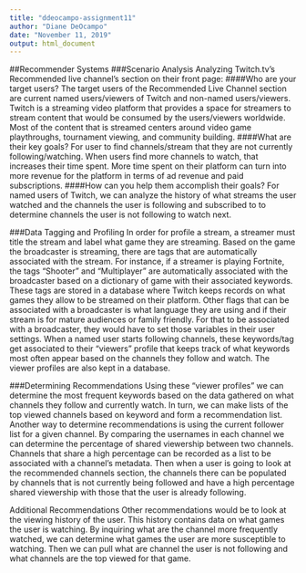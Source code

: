 ```yaml
---
title: "ddeocampo-assignment11"
author: "Diane DeOcampo"
date: "November 11, 2019"
output: html_document
---
```


##Recommender Systems
###Scenario Analysis
Analyzing Twitch.tv's Recommended live channel's section on their front page:
####Who are your target users?
The target users of the Recommended Live Channel section are current named users/viewers of Twitch and non-named users/viewers. Twitch is a streaming video platform that provides a space for streamers to stream content that would be consumed by the users/viewers worldwide. Most of the content that is streamed centers around video game playthroughs, tournament viewing, and community building.
####What are their key goals?
For user to find channels/stream that they are not currently following/watching. When users find more channels to watch, that increases their time spent. More time spent on their platform can turn into more revenue for the platform in terms of ad revenue and paid subscriptions.
####How can you help them accomplish their goals?
For named users of Twitch, we can analyze the history of what streams the user watched and the channels the user is following and subscribed to to determine channels the user is not following to watch next.

###Data Tagging and Profiling
In order for profile a stream, a streamer must title the stream and label what game they are streaming. Based on the game the broadcaster is streaming, there are tags that are automatically associated with the stream. For instance, if a streamer is playing Fortnite, the tags "Shooter" and "Multiplayer" are automatically associated with the broadcaster based on a dictionary of game with their associated keywords. These tags are stored in a database where Twitch keeps records on what games they allow to be streamed on their platform. Other flags that can be associated with a broadcaster is what language they are using and if their stream is for mature audiences or family friendly. For that to be associated with a broadcaster, they would have to set those variables in their user settings.
When a named user starts following channels, these keywords/tag get associated to their "viewers" profile that keeps track of what keywords most often appear based on the channels they follow and watch. The viewer profiles are also kept in a database.

###Determining Recommendations
Using these "viewer profiles" we can determine the most frequent keywords based on the data gathered on what channels they follow and currently watch. In turn, we can make lists of the top viewed channels based on keyword and form a recommendation list.
Another way to determine recommendations is using the current follower list for a given channel. By comparing the usernames in each channel we can determine the percentage of shared viewership between two channels. Channels that share a high percentage can be recorded as a list to be associated with a channel's metadata. Then when a user is going to look at the recommended channels section, the channels there can be populated by channels that is not currently being followed and have a high percentage shared viewership with those that the user is already following.

Additional Recommendations
Other recommendations would be to look at the viewing history of the user. This history contains data on what games the user is watching. By inquiring what are the channel more frequently watched, we can determine what games the user are more susceptible to watching. Then we can pull what are channel the user is not following and what channels are the top viewed for that game.
